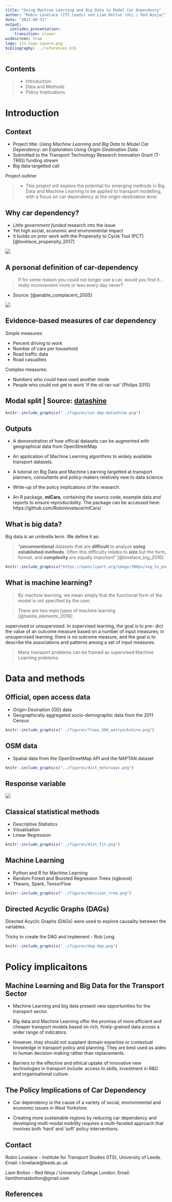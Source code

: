 ```yaml
---
title: "Using Machine Learning and Big Data to Model Car Dependency"
author: "Robin Lovelace (ITS Leeds) and Liam Bolton (UCL / Red Ninja)"
date: "2017-08-31"
output:
  ioslides_presentation:
    transition: slower
widescreen: true
logo: its-logo-square.png
bibliography: ../references.bib
---
```


<!-- Detail: 25 minute presentation on our ml cars work on Thursday 31st -->

## Contents

> - Introduction
> - Data and Methods
> - Policy Implications

# Introduction

## Context

- Project title: *Using Machine Learning and Big Data to Model Car Dependency: an Exploration Using Origin-Destination Data*
- Submitted to the Transport Technology Research Innovation Grant (T-TRIG) funding stream
- Big data targetted call

Project outline: 

> - This project will explore the potential for emerging methods in Big Data and Machine Learning to be applied to transport modelling, with a focus on car dependency at the origin-destination level.

## Why car dependency?

- Little *government funded* research into the issue
- Yet high social, economic and environmental impact
- It builds on prior work with the Propensity to Cycle Tool (PCT) [@lovelace_propensity_2017]

![](http://webarchive.nationalarchives.gov.uk/20110304133326/http://cfit.independent.gov.uk/pubs/2007/ebp/images/06.gif)

## A personal definition of car-dependency

> If for some reason you could not longer use a car, would you find it... really inconvenient more or less every day never?

- Source: [@anable_complacent_2005]

![](https://www.london.gov.uk/sites/default/files/styles/gla_9_2_large/public/gla_migrate_files_destination/cars%20resize.jpg)

## Evidence-based measures of car dependency

Simple measures:

- Percent driving to work
- Number of cars per household
- Road traffic data
- Road casualties

Complex measures:

- Numbers who *could* have used another mode
- People who could not get to work 'if the oil ran out' (Philips 2015)

## Modal split | Source: [datashine](http://datashine.org.uk/#table=QS701EW&col=QS701EW0008&ramp=YlOrRd&layers=BTTT&zoom=13&lon=-1.4710&lat=53.7238)

```r
knitr::include_graphics("../figures/car-dep-datashine.png")
```


## Outputs

- A demonstration of how official datasets can be augmented with geographical data from OpenStreetMap.

- An application of Machine Learning algorithms to widely available transport datasets.

- A tutorial on Big Data and Machine Learning targetted at transport planners, consultants and policy-makers relatively new to data science.

- Write-up of the policy implications of the research.

- An R package, **mlCars**, containing the source code, example data and reports to ensure reproducibility. The package can be accessed here: https://github.com/Robinlovelace/mlCars/

## What is big data?

Big data is an umbrella term. We define it as:

> "**unconventional**  datasets  that  are  **difficult**  to  analyze
**using established methods**. Often this difficulty relates to **size** but the form, format, and **complexity** are equally important" [@lovelace_big_2016]. 

```r
knitr::include_graphics("https://openclipart.org/image/300px/svg_to_png/170637/1339577112.png")
```

## What is machine learning?

> By machine learning, we mean simply that the functional form of the model is not specified by the user. 

> There are two main types of machine learning [@hastie_elements_2016]:

supervised or unsupervised. In supervised learning, the goal is to pre-
dict the value of an outcome measure based on a number of input measures;
in unsupervised learning, there is no outcome measure, and the goal is to
describe the associations and patterns among a set of input measures.

> Many transport problems can be framed as supervised Machine Learning problems.

# Data and methods

## Official, open access data

- Origin-Desination (OD) data
- Geographically aggregated socio-demographic data from the 2011 Census

```r
knitr::include_graphics("../figures/flows_500_westyorkshire.png")
```

## OSM data
- Spatial data from the OpenStreetMap API and the NAPTAN dataset

```r
knitr::include_graphics("../figures/dist_motorways.png")
```
## Response variable

![](../figures/response.png)

## Classical statistical methods

- Descriptive Statistics
- Visualisation
- Linear Regression

```r
knitr::include_graphics("../figures/dist_fit.png")
```

## Machine Learning

- Python and R for Machine Learning
- Random Forest and Boosted Regression Trees (xgboost)
- Theano, Spark, TensorFlow

```r
knitr::include_graphics("../figures/decision_tree.png")
```

## Directed Acyclic Graphs (DAGs)

Directed Acyclic Graphs (DAGs) were used to explore causality between the variables. 

Tricky to create the DAG and implement - Rob Long.

```r
knitr::include_graphics("../figures/dag-dep.png")
```

# Policy implicaitons

## Machine Learning and Big Data for the Transport Sector
- Machine Learning and big data present new opportunities for the transport sector.

- Big data and Machine Learning offer the promise of more efficient and cheaper transport models based on rich, finely-grained data across a wider range of indicators.

- However, they should not supplant domain expertise or contextual knowledge in transport policy and planning. They are best used as aides to human decision-making rather than replacements.

- Barriers to the effective and ethical uptake of innovative new technologies in transport include: access to skills, investment in R&D and organisational culture.

## The Policy Implications of Car Dependency
- Car dependency is the cause of a variety of social, environmental and economic issues in West Yorkshire. 

- Creating more sustainable regions by reducing car dependency and developing multi-modal mobility requires a multi-faceted approach that involves both ‘hard’ and ‘soft’ policy interventions.

## Contact
Robin Lovelace - Institute for Transport Studies (ITS), University of Leeds.
Email: r.lovelace@leeds.ac.uk

Liam Bolton - Red Ninja / University College London.
Email: liamthomasbolton@gmail.com


## References

